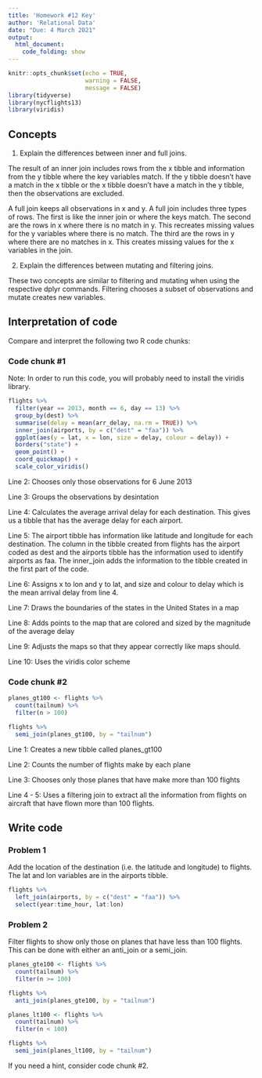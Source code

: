 ```yaml
---
title: 'Homework #12 Key'
author: 'Relational Data'
date: "Due: 4 March 2021"
output:
  html_document:
    code_folding: show
---
```


```r
knitr::opts_chunk$set(echo = TRUE,
                      warning = FALSE,
                      message = FALSE)
library(tidyverse)
library(nycflights13)
library(viridis)
```

## Concepts  

1.  Explain the differences between inner and full joins.  

The result of an inner join includes rows from the x tibble and information from the y tibble where the key variables match. If the y tibble doesn't have a match in the x tibble or the x tibble doesn't have a match in the y tibble, then the observations are excluded.

A full join keeps all observations in x and y. A full join includes three types of rows. The first is like the inner join or where the keys match. The second are the rows in x where there is no match in y. This recreates missing values for the y variables where there is no match. The third are the rows in y where there are no matches in x. This creates missing values for the x variables in the join.  

2.  Explain the differences between mutating and filtering joins.  

These two concepts are similar to filtering and mutating when using the respective dplyr commands. Filtering chooses a subset of observations and mutate creates new variables.  
    
## Interpretation of code  

Compare and interpret the following two R code chunks: 

### Code chunk #1  

Note: In order to run this code, you will probably need to install the viridis library.  

```r
flights %>%
  filter(year == 2013, month == 6, day == 13) %>%
  group_by(dest) %>%
  summarise(delay = mean(arr_delay, na.rm = TRUE)) %>%
  inner_join(airports, by = c("dest" = "faa")) %>%
  ggplot(aes(y = lat, x = lon, size = delay, colour = delay)) +
  borders("state") +
  geom_point() +
  coord_quickmap() +
  scale_color_viridis()
``` 

Line 2:  Chooses only those observations for 6 June 2013  

Line 3:  Groups the observations by desintation  

Line 4:  Calculates the average arrival delay for each destination. This gives us a tibble that has the average delay for each airport.  

Line 5:  The airport tibble has information like latitude and longitude for each destination. The column in the tibble created from flights has the airport coded as dest and the airports tibble has the information used to identify airports as faa. The inner_join adds the information to the tibble created in the first part of the code.  

Line 6:  Assigns x to lon and y to lat, and size and colour to delay which is the mean arrival delay from line 4.

Line 7:  Draws the boundaries of the states in the United States in a map  

Line 8:  Adds points to the map that are colored and sized by the magnitude of the average delay  

Line 9:  Adjusts the maps so that they appear correctly like maps should.

Line 10:  Uses the viridis color scheme  

### Code chunk #2

```r
planes_gt100 <- flights %>% 
  count(tailnum) %>%
  filter(n > 100)

flights %>%
  semi_join(planes_gt100, by = "tailnum")
```

Line 1:  Creates a new tibble called planes_gt100  

Line 2:  Counts the number of flights make by each plane  

Line 3:  Chooses only those planes that have make more than 100 flights

Line 4 - 5:  Uses a filtering join to extract all the information from flights on aircraft that have flown more than 100 flights.  

## Write code

### Problem 1

Add the location of the destination (i.e. the latitude and longitude) to flights. The lat and lon variables are in the airports tibble.   

```r
flights %>%
  left_join(airports, by = c("dest" = "faa")) %>% 
  select(year:time_hour, lat:lon)
```  

### Problem 2

Filter flights to show only those on planes that have less than 100 flights. This can be done with either an anti_join or a semi_join.  

```r
planes_gte100 <- flights %>% 
  count(tailnum) %>%
  filter(n >= 100)

flights %>%
  anti_join(planes_gte100, by = "tailnum")
```

```r
planes_lt100 <- flights %>% 
  count(tailnum) %>%
  filter(n < 100)

flights %>%
  semi_join(planes_lt100, by = "tailnum")
```  

If you need a hint, consider code chunk #2.  